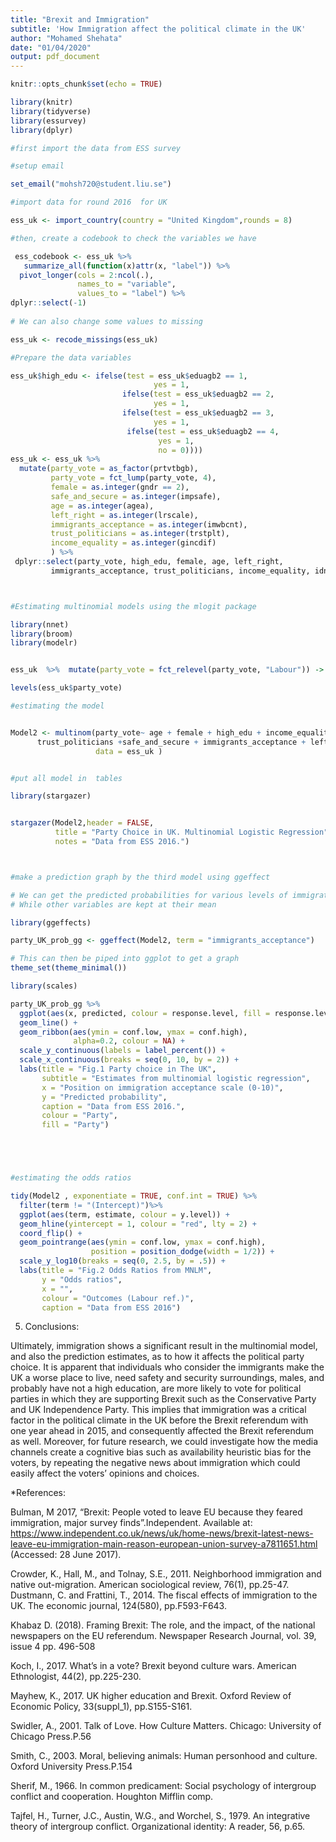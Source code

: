 ```yaml
---
title: "Brexit and Immigration"
subtitle: 'How Immigration affect the political climate in the UK'
author: "Mohamed Shehata"
date: "01/04/2020" 
output: pdf_document
---
```


```r
knitr::opts_chunk$set(echo = TRUE)
```




```r

library(knitr)
library(tidyverse)
library(essurvey)
library(dplyr)

#first import the data from ESS survey

#setup email 

set_email("mohsh720@student.liu.se")

#import data for round 2016  for UK

ess_uk <- import_country(country = "United Kingdom",rounds = 8)

#then, create a codebook to check the variables we have 

 ess_codebook <- ess_uk %>% 
   summarize_all(function(x)attr(x, "label")) %>%
  pivot_longer(cols = 2:ncol(.),
               names_to = "variable",
               values_to = "label") %>% 
dplyr::select(-1) 
 
# We can also change some values to missing

ess_uk <- recode_missings(ess_uk)


```


```r

#Prepare the data variables

ess_uk$high_edu <- ifelse(test = ess_uk$eduagb2 == 1,
                                yes = 1,
                         ifelse(test = ess_uk$eduagb2 == 2,
                                yes = 1,
                         ifelse(test = ess_uk$eduagb2 == 3,
                                yes = 1,
                          ifelse(test = ess_uk$eduagb2 == 4,
                                 yes = 1,
                                 no = 0))))
ess_uk <- ess_uk %>% 
  mutate(party_vote = as_factor(prtvtbgb),
         party_vote = fct_lump(party_vote, 4),
         female = as.integer(gndr == 2),
         safe_and_secure = as.integer(impsafe),
         age = as.integer(agea),
         left_right = as.integer(lrscale),
         immigrants_acceptance = as.integer(imwbcnt),
         trust_politicians = as.integer(trstplt),
         income_equality = as.integer(gincdif)
         ) %>% 
 dplyr::select(party_vote, high_edu, female, age, left_right,
         immigrants_acceptance, trust_politicians, income_equality, idno,safe_and_secure)




```



```r

#Estimating multinomial models using the mlogit package

library(nnet)
library(broom)
library(modelr)


ess_uk  %>%  mutate(party_vote = fct_relevel(party_vote, "Labour")) -> ess_uk

levels(ess_uk$party_vote)

#estimating the model


Model2 <- multinom(party_vote~ age + female + high_edu + income_equality+ 
      trust_politicians +safe_and_secure + immigrants_acceptance + left_right ,
                   data = ess_uk )



```






```r
#put all model in  tables

library(stargazer)


stargazer(Model2,header = FALSE,
          title = "Party Choice in UK. Multinomial Logistic Regression",
          notes = "Data from ESS 2016.")




```




```r
#make a prediction graph by the third model using ggeffect 

# We can get the predicted probabilities for various levels of immigration 
# While other variables are kept at their mean

library(ggeffects)

party_UK_prob_gg <- ggeffect(Model2, term = "immigrants_acceptance")

# This can then be piped into ggplot to get a graph
theme_set(theme_minimal())

library(scales)

party_UK_prob_gg %>% 
  ggplot(aes(x, predicted, colour = response.level, fill = response.level)) +
  geom_line() +
  geom_ribbon(aes(ymin = conf.low, ymax = conf.high), 
              alpha=0.2, colour = NA) +
  scale_y_continuous(labels = label_percent()) +
  scale_x_continuous(breaks = seq(0, 10, by = 2)) +
  labs(title = "Fig.1 Party choice in The UK",
       subtitle = "Estimates from multinomial logistic regression",
       x = "Position on immigration acceptance scale (0-10)",
       y = "Predicted probability",
       caption = "Data from ESS 2016.",
       colour = "Party",
       fill = "Party")






```



```r

#estimating the odds ratios

tidy(Model2 , exponentiate = TRUE, conf.int = TRUE) %>% 
  filter(term != "(Intercept)")%>% 
  ggplot(aes(term, estimate, colour = y.level)) +
  geom_hline(yintercept = 1, colour = "red", lty = 2) +
  coord_flip() +
  geom_pointrange(aes(ymin = conf.low, ymax = conf.high),
                  position = position_dodge(width = 1/2)) +
  scale_y_log10(breaks = seq(0, 2.5, by = .5)) +
  labs(title = "Fig.2 Odds Ratios from MNLM",
       y = "Odds ratios",
       x = "",
       colour = "Outcomes (Labour ref.)",
       caption = "Data from ESS 2016")


```



5. Conclusions:

Ultimately, immigration shows a significant result in the multinomial model, and also the prediction estimates, as to how it affects the political party choice. It is apparent that individuals who consider the immigrants make the UK a worse place to live, need safety and security surroundings, males, and probably have not a high education, are more likely to vote for political parties in which they are supporting Brexit such as the Conservative Party and UK Independence Party. This implies that immigration was a critical factor in the political climate in the UK before the Brexit referendum with one year ahead in 2015, and consequently affected the Brexit referendum as well.  Moreover, for future research, we could investigate how the media channels create a cognitive bias such as availability heuristic bias for the voters, by repeating the negative news about immigration which could easily affect the voters’ opinions and choices.


        
*References: 

Bulman, M  2017,  “Brexit: People voted to leave EU because they feared immigration, major survey finds”.Independent. Available at: <https://www.independent.co.uk/news/uk/home-news/brexit-latest-news-leave-eu-immigration-main-reason-european-union-survey-a7811651.html> (Accessed: 28 June 2017).

Crowder, K., Hall, M., and Tolnay, S.E., 2011. Neighborhood immigration and native out-migration. American sociological review, 76(1), pp.25-47. 
Dustmann, C. and Frattini, T., 2014. The fiscal effects of immigration to the UK. The economic journal, 124(580), pp.F593-F643.

Khabaz D. (2018). Framing Brexit: The role, and the impact, of the national newspapers on the EU referendum. Newspaper Research Journal, vol. 39, issue 4 pp. 496-508

Koch, I., 2017. What's in a vote? Brexit beyond culture wars. American Ethnologist, 44(2), pp.225-230.

Mayhew, K., 2017. UK higher education and Brexit. Oxford Review of Economic Policy, 33(suppl_1), pp.S155-S161.

Swidler, A., 2001. Talk of Love. How Culture Matters. Chicago: University of Chicago Press.P.56

Smith, C., 2003. Moral, believing animals: Human personhood and culture. Oxford University Press.P.154

Sherif, M., 1966. In common predicament: Social psychology of intergroup conflict and cooperation. Houghton Mifflin comp.

Tajfel, H., Turner, J.C., Austin, W.G., and Worchel, S., 1979. An integrative theory of intergroup conflict. Organizational identity: A reader, 56, p.65.













































